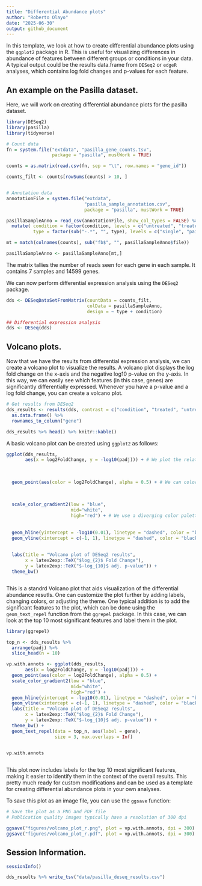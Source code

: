 ```yaml
---
title: "Differential Abundance plots"
author: "Roberto Olayo"
date: "2025-06-30"
output: github_document
---
```

  
In this template, we look at how to create differential abundance plots using the `ggplot2` package in R. This is useful for visualizing differences in abundance of features 
between different groups or conditions in your data. A typical output could be the results data.frame from `DESeq2` or `edgeR` analyses, which contains log fold changes and p-values for each feature.

  
## An example on the Pasilla dataset. 
  
Here, we will work on creating differential abundance plots for the pasilla dataset.  
 
```r
library(DESeq2)
library(pasilla)
library(tidyverse)
```

```r

# Count data
fn = system.file("extdata", "pasilla_gene_counts.tsv",
                 package = "pasilla", mustWork = TRUE)

counts = as.matrix(read.csv(fn, sep = "\t", row.names = "gene_id"))

counts_filt <- counts[rowSums(counts) > 10, ]


# Annotation data
annotationFile = system.file("extdata",
                             "pasilla_sample_annotation.csv",
                             package = "pasilla", mustWork = TRUE)

pasillaSampleAnno = read_csv(annotationFile, show_col_types = FALSE) %>%
  mutate( condition = factor(condition, levels = c("untreated", "treated")),
          type = factor(sub("-.*", "", type), levels = c("single", "paired")))

mt = match(colnames(counts), sub("fb$", "", pasillaSampleAnno$file))

pasillaSampleAnno <- pasillaSampleAnno[mt,]
```

The matrix tallies the number of reads seen for each gene in each sample. It contains 7 samples and 14599 genes.


We can now perform differential expression analysis using the `DESeq2` package.


```r
dds <- DESeqDataSetFromMatrix(countData = counts_filt,
                              colData = pasillaSampleAnno,
                              design = ~ type + condition)

## Differential expression analysis
dds <- DESeq(dds)
```



## Volcano plots. 
  
Now that we have the results from differential expression analysis, we can create a volcano plot to visualize the results. A volcano plot displays the log fold change on the x-axis and the negative log10 p-value on the y-axis. In this way, we can easily see which features (in this case, genes) are significantly differentially expressed. Whenever you have a p-value and a log fold change, you can create a volcano plot.
  
```r
# Get results from DESeq2
dds_results <- results(dds, contrast = c("condition", "treated", "untreated")) %>% 
  as.data.frame() %>% 
  rownames_to_column("gene")

dds_results %>% head() %>% knitr::kable()

```
  
A basic volcano plot can be created using `ggplot2` as follows:

```r

ggplot(dds_results, 
       aes(x = log2FoldChange, y = -log10(padj))) + # We plot the relationship between log2FC and -log10(pvalue)
  
  
  
  geom_point(aes(color = log2FoldChange), alpha = 0.5) + # We can color the points by the intensity of the log2 fold change
  
  
  
  scale_color_gradient2(low = "blue",
                        mid="white",
                        high="red") + # We use a diverging color palette to represent the log2 fold change. Typically, values > 0 are red and values < 0 are blue.
  
  
  geom_hline(yintercept = -log10(0.01), linetype = "dashed", color = "black") + # We add a horizontal line at -log10(0.05) to indicate the significance threshold
  geom_vline(xintercept = c(-1, 1), linetype = "dashed", color = "black") + # We add vertical lines at -1 and 1 to indicate the fold change thresholds
  
  
  labs(title = "Volcano plot of DESeq2 results",
       x = latex2exp::TeX("$log_{2}$ Fold Change"),
       y = latex2exp::TeX("$-log_{10}$ adj. p-value")) +
  theme_bw()



```


This is a standrd Volcano plot that aids visualization of the differential abundance resutls. One can customize the plot further by adding labels, changing colors, or adjusting the theme. One typical addition is to add the significant features to the plot, which can be done using the `geom_text_repel` function from the `ggrepel` package. In this case, we
can look at the top 10 most significant features and label them in the plot.


```r
library(ggrepel)

top_n <- dds_results %>%
  arrange(padj) %>%
  slice_head(n = 10)

vp.with.annots <- ggplot(dds_results, 
       aes(x = log2FoldChange, y = -log10(padj))) +
  geom_point(aes(color = log2FoldChange), alpha = 0.5) +
  scale_color_gradient2(low = "blue",
                        mid="white",
                        high="red") +
  geom_hline(yintercept = -log10(0.01), linetype = "dashed", color = "black") +
  geom_vline(xintercept = c(-1, 1), linetype = "dashed", color = "black") +
  labs(title = "Volcano plot of DESeq2 results",
       x = latex2exp::TeX("$log_{2}$ Fold Change"),
       y = latex2exp::TeX("$-log_{10}$ adj. p-value")) +
  theme_bw() +
  geom_text_repel(data = top_n, aes(label = gene), 
                  size = 3, max.overlaps = Inf)


vp.with.annots
  
```

This plot now includes labels for the top 10 most significant features, making it easier to identify them in the context of the overall results. This pretty much ready for custom modifications and can be used as a template for creating differential abundance plots in your own analyses. 


To save this plot as an image file, you can use the `ggsave` function:

```r
# Save the plot as a PNG and PDF file
# Publication quality images typically have a resolution of 300 dpi

ggsave("figures/volcano_plot_r.png", plot = vp.with.annots, dpi = 300)
ggsave("figures/volcano_plot_r.pdf", plot = vp.with.annots, dpi = 300)
```


## Session Information. 
  
```r

sessionInfo()


```


```r
dds_results %>% write_tsv("data/pasilla_deseq_results.csv")
```


